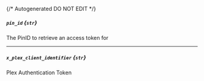 {/* Autogenerated DO NOT EDIT  */}
##### `pin_id` *{`str`}*
The PinID to retrieve an access token for

---
##### `x_plex_client_identifier` *{`str`}*
Plex Authentication Token



